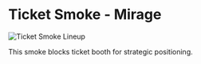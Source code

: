 # Ticket Smoke - Mirage

![Ticket Smoke Lineup](https://via.placeholder.com/600x400/FFB800/000000?text=Ticket+Smoke+Lineup)

This smoke blocks ticket booth for strategic positioning.